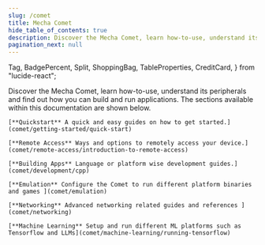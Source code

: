 ```yaml
---
slug: /comet
title: Mecha Comet
hide_table_of_contents: true
description: Discover the Mecha Comet, learn how-to-use, understand its peripherals and find out how you can build and run applications.
pagination_next: null
---
```


<style>
  {`
    /* Hack to prevent overflow, not possible to have it on other pages due to position sticky used in TOC */
    main .container {
        position: relative;
        overflow: hidden;
    }
`}
</style>

  Tag,
  BadgePercent,
  Split,
  ShoppingBag,
  TableProperties,
  CreditCard,
} from "lucide-react";

<Banner path="/img/comet/mecha-comet-banner.png" title="Mecha Comet" />

Discover the Mecha Comet, learn how-to-use, understand its peripherals and find out how you can build and run applications. The sections available within this documentation are shown below.


<SmallGrid>

    [**Quickstart** A quick and easy guides on how to get started.](comet/getting-started/quick-start)

    [**Remote Access** Ways and options to remotely access your device.](comet/remote-access/introduction-to-remote-access)

    [**Building Apps** Language or platform wise development guides.](comet/development/cpp)

    [**Emulation** Configure the Comet to run different platform binaries and games ](comet/emulation)

    [**Networking** Advanced networking related guides and references ](comet/networking)

    [**Machine Learning** Setup and run different ML platforms such as Tensorflow and LLMs](comet/machine-learning/running-tensorflow)

</SmallGrid>